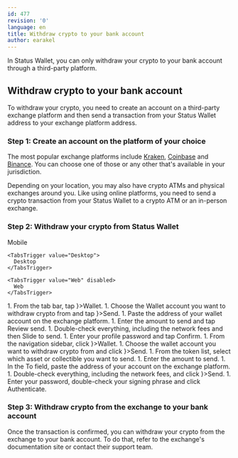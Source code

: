 ```yaml
---
id: 477
revision: '0'
language: en
title: Withdraw crypto to your bank account
author: earakel
---
```


In Status Wallet, you can only withdraw your crypto to your bank account through a third-party platform.

## Withdraw crypto to your bank account

To withdraw your crypto, you need to create an account on a third-party exchange platform and then send a transaction from your Status Wallet address to your exchange platform address.

### Step 1: Create an account on the platform of your choice

The most popular exchange platforms include [Kraken](https://kraken.com), [Coinbase](https://coinbase.com) and [Binance](https://binance.com). You can choose one of those or any other that's available in your jurisdiction.

Depending on your location, you may also have crypto ATMs and physical exchanges around you. Like using online platforms, you need to send a crypto transaction from your Status Wallet to a crypto ATM or an in-person exchange.

### Step 2: Withdraw your crypto from Status Wallet

<Tabs defaultValue="Desktop">
  <TabsList size={32}>
    <TabsTrigger value="Mobile">
      Mobile
    </TabsTrigger>

    <TabsTrigger value="Desktop">
      Desktop
    </TabsTrigger>

    <TabsTrigger value="Web" disabled>
      Web
    </TabsTrigger>
  </TabsList>

  <TabsContent value="Mobile">
    1. From the tab bar, tap <ContextTag icon={<WalletIcon />}>Wallet</ContextTag>.
    1. Choose the Wallet account you want to withdraw crypto from and tap <ContextTag icon={<SendIcon />}>Send</ContextTag>.
    1. Paste the address of your wallet account on the exchange platform.
    1. Enter the amount to send and tap <ContextTag>Review send</ContextTag>.
    1. Double-check everything, including the network fees and then <ContextTag>Slide to send</ContextTag>.
    1. Enter your profile password and tap <ContextTag>Confirm</ContextTag>.
  </TabsContent>

  <TabsContent value="Desktop">
    1. From the navigation sidebar, click <ContextTag icon={<WalletDesktopIcon />}>Wallet</ContextTag>.
    1. Choose the wallet account you want to withdraw crypto from and click <ContextTag icon={<SendDesktopIcon />}>Send</ContextTag>.
    1. From the token list, select which asset or collectible you want to send.
    1. Enter the amount to send.
    1. In the <ContextTag>To</ContextTag> field, paste the address of your account on the exchange platform.
    1. Double-check everything, including the network fees, and click <ContextTag icon={<PasswordDesktopIcon />}>Send</ContextTag>.
    1. Enter your password, double-check your signing phrase and click <ContextTag>Authenticate</ContextTag>.
  </TabsContent>
</Tabs>

### Step 3: Withdraw crypto from the exchange to your bank account

Once the transaction is confirmed, you can withdraw your crypto from the exchange to your bank account. To do that, refer to the exchange's documentation site or contact their support team.
